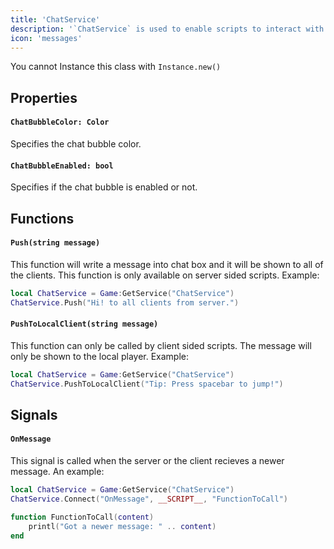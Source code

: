 ```yaml
---
title: 'ChatService'
description: '`ChatService` is used to enable scripts to interact with chat'
icon: 'messages'
---
```


<Warning>You cannot Instance this class with `Instance.new()`</Warning>

## Properties
#### `ChatBubbleColor: Color`
Specifies the chat bubble color.

#### `ChatBubbleEnabled: bool`
Specifies if the chat bubble is enabled or not.

## Functions

#### `Push(string message)`
This function will write a message into chat box and it will be shown to all of the clients. This function is only available on server sided scripts. Example:
```lua
local ChatService = Game:GetService("ChatService")
ChatService.Push("Hi! to all clients from server.")
```

#### `PushToLocalClient(string message)`
This function can only be called by client sided scripts. The message will only be shown to the local player. Example:
```lua
local ChatService = Game:GetService("ChatService")
ChatService.PushToLocalClient("Tip: Press spacebar to jump!")
```

## Signals
#### `OnMessage`
This signal is called when the server or the client recieves a newer message. An example:
```lua
local ChatService = Game:GetService("ChatService")
ChatService.Connect("OnMessage", __SCRIPT__, "FunctionToCall")

function FunctionToCall(content) 
    printl("Got a newer message: " .. content)
end
```